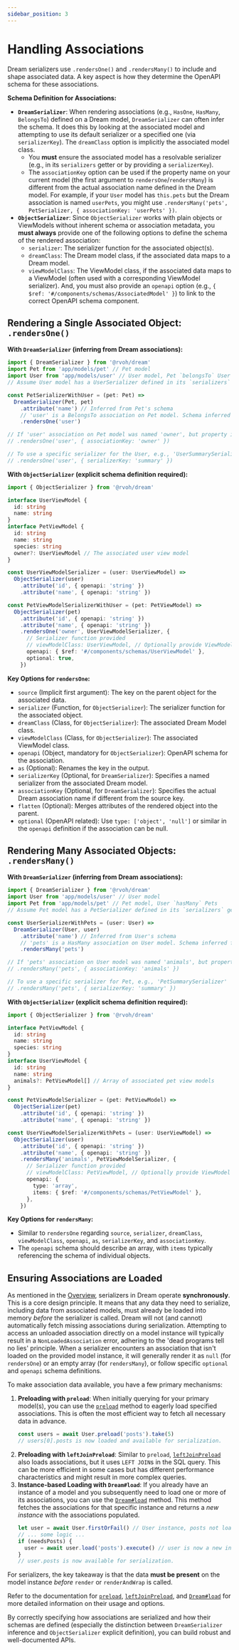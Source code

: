 ```yaml
---
sidebar_position: 3
---
```


# Handling Associations

Dream serializers use `.rendersOne()` and `.rendersMany()` to include and shape associated data. A key aspect is how they determine the OpenAPI schema for these associations.

**Schema Definition for Associations:**

- **`DreamSerializer`**: When rendering associations (e.g., `HasOne`, `HasMany`, `BelongsTo`) defined on a Dream model, `DreamSerializer` can often infer the schema. It does this by looking at the associated model and attempting to use its default serializer or a specified one (via `serializerKey`). The `dreamClass` option is implicitly the associated model class.
  - You **must** ensure the associated model has a resolvable serializer (e.g., in its `serializers` getter or by providing a `serializerKey`).
  - The `associationKey` option can be used if the property name on your current model (the first argument to `rendersOne`/`rendersMany`) is different from the actual association name defined in the Dream model. For example, if your `User` model has `this.pets` but the Dream association is named `userPets`, you might use `.rendersMany('pets', PetSerializer, { associationKey: 'userPets' })`.
- **`ObjectSerializer`**: Since `ObjectSerializer` works with plain objects or ViewModels without inherent schema or association metadata, you **must always** provide one of the following options to define the schema of the rendered association:
  - `serializer`: The serializer function for the associated object(s).
  - `dreamClass`: The Dream model class, if the associated data maps to a Dream model.
  - `viewModelClass`: The ViewModel class, if the associated data maps to a ViewModel (often used with a corresponding ViewModel serializer).
    And, you must also provide an `openapi` option (e.g., `{ $ref: '#/components/schemas/AssociatedModel' }`) to link to the correct OpenAPI schema component.

## Rendering a Single Associated Object: `.rendersOne()`

**With `DreamSerializer` (inferring from Dream associations):**

```typescript
import { DreamSerializer } from '@rvoh/dream'
import Pet from 'app/models/pet' // Pet model
import User from 'app/models/user' // User model, Pet `belongsTo` User
// Assume User model has a UserSerializer defined in its `serializers` getter as `default`

const PetSerializerWithUser = (pet: Pet) =>
  DreamSerializer(Pet, pet)
    .attribute('name') // Inferred from Pet's schema
    // 'user' is a BelongsTo association on Pet model. Schema inferred from User's default serializer.
    .rendersOne('user')

// If 'user' association on Pet model was named 'owner', but property is 'user':
// .rendersOne('user', { associationKey: 'owner' })

// To use a specific serializer for the User, e.g., 'UserSummarySerializer'
// .rendersOne('user', { serializerKey: 'summary' })
```

**With `ObjectSerializer` (explicit schema definition required):**

```typescript
import { ObjectSerializer } from '@rvoh/dream'

interface UserViewModel {
  id: string
  name: string
}
interface PetViewModel {
  id: string
  name: string
  species: string
  owner?: UserViewModel // The associated user view model
}

const UserViewModelSerializer = (user: UserViewModel) =>
  ObjectSerializer(user)
    .attribute('id', { openapi: 'string' })
    .attribute('name', { openapi: 'string' })

const PetViewModelSerializerWithUser = (pet: PetViewModel) =>
  ObjectSerializer(pet)
    .attribute('id', { openapi: 'string' })
    .attribute('name', { openapi: 'string' })
    .rendersOne('owner', UserViewModelSerializer, {
      // Serializer function provided
      // viewModelClass: UserViewModel, // Optionally provide ViewModel class
      openapi: { $ref: '#/components/schemas/UserViewModel' },
      optional: true,
    })
```

**Key Options for `rendersOne`:**

- `source` (Implicit first argument): The key on the parent object for the associated data.
- `serializer` (Function, for `ObjectSerializer`): The serializer function for the associated object.
- `dreamClass` (Class, for `ObjectSerializer`): The associated Dream Model class.
- `viewModelClass` (Class, for `ObjectSerializer`): The associated ViewModel class.
- `openapi` (Object, mandatory for `ObjectSerializer`): OpenAPI schema for the association.
- `as` (Optional): Renames the key in the output.
- `serializerKey` (Optional, for `DreamSerializer`): Specifies a named serializer from the associated Dream model.
- `associationKey` (Optional, for `DreamSerializer`): Specifies the actual Dream association name if different from the source key.
- `flatten` (Optional): Merges attributes of the rendered object into the parent.
- `optional` (OpenAPI related): Use `type: ['object', 'null']` or similar in the `openapi` definition if the association can be null.

## Rendering Many Associated Objects: `.rendersMany()`

**With `DreamSerializer` (inferring from Dream associations):**

```typescript
import { DreamSerializer } from '@rvoh/dream'
import User from 'app/models/user' // User model
import Pet from 'app/models/pet' // Pet model, User `hasMany` Pets
// Assume Pet model has a PetSerializer defined in its `serializers` getter as `default`

const UserSerializerWithPets = (user: User) =>
  DreamSerializer(User, user)
    .attribute('name') // Inferred from User's schema
    // 'pets' is a HasMany association on User model. Schema inferred from Pet's default serializer.
    .rendersMany('pets')

// If 'pets' association on User model was named 'animals', but property is 'pets':
// .rendersMany('pets', { associationKey: 'animals' })

// To use a specific serializer for Pet, e.g., 'PetSummarySerializer'
// .rendersMany('pets', { serializerKey: 'summary' })
```

**With `ObjectSerializer` (explicit schema definition required):**

```typescript
import { ObjectSerializer } from '@rvoh/dream'

interface PetViewModel {
  id: string
  name: string
  species: string
}
interface UserViewModel {
  id: string
  name: string
  animals?: PetViewModel[] // Array of associated pet view models
}

const PetViewModelSerializer = (pet: PetViewModel) =>
  ObjectSerializer(pet)
    .attribute('id', { openapi: 'string' })
    .attribute('name', { openapi: 'string' })

const UserViewModelSerializerWithPets = (user: UserViewModel) =>
  ObjectSerializer(user)
    .attribute('id', { openapi: 'string' })
    .attribute('name', { openapi: 'string' })
    .rendersMany('animals', PetViewModelSerializer, {
      // Serializer function provided
      // viewModelClass: PetViewModel, // Optionally provide ViewModel class
      openapi: {
        type: 'array',
        items: { $ref: '#/components/schemas/PetViewModel' },
      },
    })
```

**Key Options for `rendersMany`:**

- Similar to `rendersOne` regarding `source`, `serializer`, `dreamClass`, `viewModelClass`, `openapi`, `as`, `serializerKey`, and `associationKey`.
- The `openapi` schema should describe an array, with `items` typically referencing the schema of individual objects.

## Ensuring Associations are Loaded

As mentioned in the [Overview](./overview.mdx), serializers in Dream operate **synchronously**. This is a core design principle. It means that any data they need to serialize, including data from associated models, must already be loaded into memory _before_ the serializer is called. Dream will not (and cannot) automatically fetch missing associations during serialization. Attempting to access an unloaded association directly on a model instance will typically result in a `NonLoadedAssociation` error, adhering to the 'dead programs tell no lies' principle. When a serializer encounters an association that isn't loaded on the provided model instance, it will generally render it as `null` (for `rendersOne`) or an empty array (for `rendersMany`), or follow specific `optional` and `openapi` schema definitions.

To make association data available, you have a few primary mechanisms:

1.  **Preloading with `preload`**: When initially querying for your primary model(s), you can use the [`preload`](../../models/querying/preload.mdx) method to eagerly load specified associations. This is often the most efficient way to fetch all necessary data in advance.
    ```typescript
    const users = await User.preload('posts').take(5)
    // users[0].posts is now loaded and available for serialization.
    ```
2.  **Preloading with `leftJoinPreload`**: Similar to `preload`, [`leftJoinPreload`](../../models/querying/leftjoinpreload.mdx) also loads associations, but it uses `LEFT JOIN`s in the SQL query. This can be more efficient in some cases but has different performance characteristics and might result in more complex queries.
3.  **Instance-based Loading with `Dream#load`**: If you already have an instance of a model and you subsequently need to load one or more of its associations, you can use the [`Dream#load`](../../models/querying/load.mdx) method. This method fetches the associations for that specific instance and returns a _new instance_ with the associations populated.
    ```typescript
    let user = await User.firstOrFail() // User instance, posts not loaded
    // ... some logic ...
    if (needsPosts) {
      user = await user.load('posts').execute() // user is now a new instance with posts loaded
    }
    // user.posts is now available for serialization.
    ```

For serializers, the key takeaway is that the data **must be present** on the model instance _before_ `render` or `renderAndWrap` is called.

Refer to the documentation for [`preload`](../../models/querying/preload.mdx), [`leftJoinPreload`](../../models/querying/leftjoinpreload.mdx), and [`Dream#load`](../../models/querying/load.mdx) for more detailed information on their usage and options.

By correctly specifying how associations are serialized and how their schemas are defined (especially the distinction between `DreamSerializer` inference and `ObjectSerializer` explicit definition), you can build robust and well-documented APIs.
